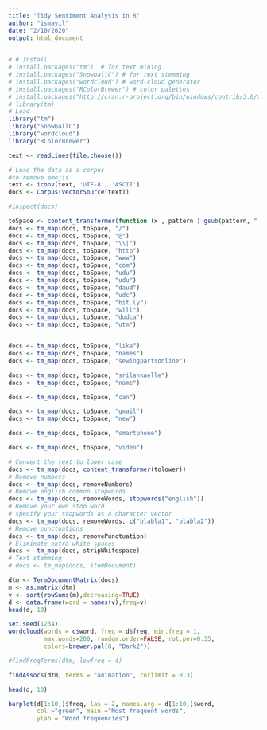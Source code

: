 ```yaml
---
title: "Tidy Sentiment Analysis in R"
author: "ismayil"
date: "2/10/2020"
output: html_document
---
```

```r
# # Install
# install.packages("tm")  # for text mining
# install.packages("SnowballC") # for text stemming
# install.packages("wordcloud") # word-cloud generator 
# install.packages("RColorBrewer") # color palettes
# install.packages("http://cran.r-project.org/bin/windows/contrib/3.0/tm_0.5-10.zip",repos=NULL)
# library(tm)
# Load
library("tm")
library("SnowballC")
library("wordcloud")
library("RColorBrewer")
```

```r
text <- readLines(file.choose())

```

```r
# Load the data as a corpus
#to remove emojis
text <- iconv(text, 'UTF-8', 'ASCII')
docs <- Corpus(VectorSource(text))
```

```r
#inspect(docs)
```
```r
toSpace <- content_transformer(function (x , pattern ) gsub(pattern, " ", x))
docs <- tm_map(docs, toSpace, "/")
docs <- tm_map(docs, toSpace, "@")
docs <- tm_map(docs, toSpace, "\\|")
docs <- tm_map(docs, toSpace, "http")
docs <- tm_map(docs, toSpace, "www")
docs <- tm_map(docs, toSpace, "com")
docs <- tm_map(docs, toSpace, "udu")
docs <- tm_map(docs, toSpace, "udu")
docs <- tm_map(docs, toSpace, "daud")
docs <- tm_map(docs, toSpace, "udc")
docs <- tm_map(docs, toSpace, "bit.ly")
docs <- tm_map(docs, toSpace, "will")
docs <- tm_map(docs, toSpace, "dudca")
docs <- tm_map(docs, toSpace, "utm")


docs <- tm_map(docs, toSpace, "like")
docs <- tm_map(docs, toSpace, "names")
docs <- tm_map(docs, toSpace, "sewingpartsonline")

docs <- tm_map(docs, toSpace, "srilankaelle")
docs <- tm_map(docs, toSpace, "name")

docs <- tm_map(docs, toSpace, "can")

docs <- tm_map(docs, toSpace, "gmail")
docs <- tm_map(docs, toSpace, "new")

docs <- tm_map(docs, toSpace, "smartphone")

docs <- tm_map(docs, toSpace, "video")

```

```r
# Convert the text to lower case
docs <- tm_map(docs, content_transformer(tolower))
# Remove numbers
docs <- tm_map(docs, removeNumbers)
# Remove english common stopwords
docs <- tm_map(docs, removeWords, stopwords("english"))
# Remove your own stop word
# specify your stopwords as a character vector
docs <- tm_map(docs, removeWords, c("blabla1", "blabla2")) 
# Remove punctuations
docs <- tm_map(docs, removePunctuation)
# Eliminate extra white spaces
docs <- tm_map(docs, stripWhitespace)
# Text stemming
# docs <- tm_map(docs, stemDocument)
```

```r
dtm <- TermDocumentMatrix(docs)
m <- as.matrix(dtm)
v <- sort(rowSums(m),decreasing=TRUE)
d <- data.frame(word = names(v),freq=v)
head(d, 10)
```
```r
set.seed(1234)
wordcloud(words = d$word, freq = d$freq, min.freq = 1,
          max.words=200, random.order=FALSE, rot.per=0.35, 
          colors=brewer.pal(8, "Dark2"))
```
```r
#findFreqTerms(dtm, lowfreq = 4)
```
```r
findAssocs(dtm, terms = "animation", corlimit = 0.3)
```

```r
head(d, 10)
```

```r
barplot(d[1:10,]$freq, las = 2, names.arg = d[1:10,]$word,
        col ="green", main ="Most frequent words",
        ylab = "Word frequencies")
```


